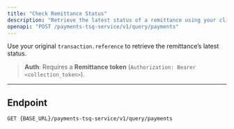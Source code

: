 ```yaml
---
title: "Check Remittance Status"
description: "Retrieve the latest status of a remittance using your client reference/uuid."
openapi: "POST /payments-tsq-service/v1/query/payments"
---
```


Use your original `transaction.reference` to retrieve the remittance’s latest status.

> **Auth**: Requires a **Remittance token** (`Authorization: Bearer <collection_token>`).

---

## Endpoint

```http
GET {BASE_URL}/payments-tsq-service/v1/query/payments
